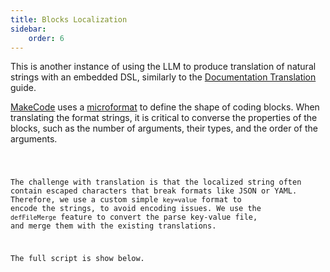```yaml
---
title: Blocks Localization
sidebar:
    order: 6
---
```



This is another instance of using the LLM to produce translation of natural strings with an embedded DSL, similarly to the [Documentation Translation](./documentation-translations.mdx) guide.

[MakeCode](https://makecode.com) uses a [microformat](https://makecode.com/defining-blocks) to define the shape of coding blocks.
When translating the format strings, it is critical to converse the properties of the blocks, such as the number of arguments, their types, and the order of the arguments.

<Code code={stringsJson} wrap={true} lang="json" title="strings.json" />

The challenge with translation is that the localized string often contain escaped characters that break formats like JSON or YAML. Therefore, we use a custom simple `key=value` format
to encode the strings, to avoid encoding issues. We use the `defFileMerge` feature to convert the parse key-value file, and merge them with the existing translations.

The full script is show below.

<Code code={scriptSource} wrap={true} lang="js" title="loc-strings.genai.js" />
